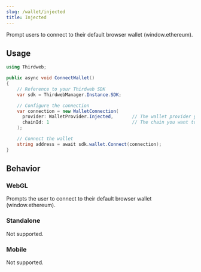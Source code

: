 ```yaml
---
slug: /wallet/injected
title: Injected
---
```


Prompt users to connect to their default browser wallet (window.ethereum).

## Usage

```csharp
using Thirdweb;

public async void ConnectWallet()
{
    // Reference to your Thirdweb SDK
    var sdk = ThirdwebManager.Instance.SDK;

    // Configure the connection
    var connection = new WalletConnection(
      provider: WalletProvider.Injected,       // The wallet provider you want to connect to (Required)
      chainId: 1                               // The chain you want to connect to (Required)
    );

    // Connect the wallet
    string address = await sdk.wallet.Connect(connection);
}
```

## Behavior

### WebGL

Prompts the user to connect to their default browser wallet (window.ethereum).

### Standalone

Not supported.

### Mobile

Not supported.

